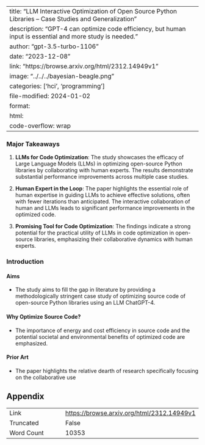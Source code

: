 
---
title: "LLM Interactive Optimization of Open Source Python Libraries -- Case Studies and Generalization"
description: "GPT-4 can optimize code efficiency, but human input is essential and more study is needed."
author: "gpt-3.5-turbo-1106"
date: "2023-12-08"
link: "https://browse.arxiv.org/html/2312.14949v1"
image: "../../../bayesian-beagle.png"
categories: ['hci', 'programming']
file-modified: 2024-01-02
format:
  html:
    code-overflow: wrap
---

### Major Takeaways

1. **LLMs for Code Optimization**: The study showcases the efficacy of Large Language Models (LLMs) in optimizing open-source Python libraries by collaborating with human experts. The results demonstrate substantial performance improvements across multiple case studies.

2. **Human Expert in the Loop**: The paper highlights the essential role of human expertise in guiding LLMs to achieve effective solutions, often with fewer iterations than anticipated. The interactive collaboration of human and LLMs leads to significant performance improvements in the optimized code.

3. **Promising Tool for Code Optimization**: The findings indicate a strong potential for the practical utility of LLMs in code optimization in open-source libraries, emphasizing their collaborative dynamics with human experts.

### Introduction

#### Aims
- The study aims to fill the gap in literature by providing a methodologically stringent case study of optimizing source code of open-source Python libraries using an LLM ChatGPT-4.

#### Why Optimize Source Code?
- The importance of energy and cost efficiency in source code and the potential societal and environmental benefits of optimized code are emphasized.

#### Prior Art
- The paper highlights the relative dearth of research specifically focusing on the collaborative use

## Appendix

|          |          |
|----------|----------|
| Link     | [https://browse.arxiv.org/html/2312.14949v1](https://browse.arxiv.org/html/2312.14949v1)       |
| Truncated       | False       |
| Word Count       | 10353       |